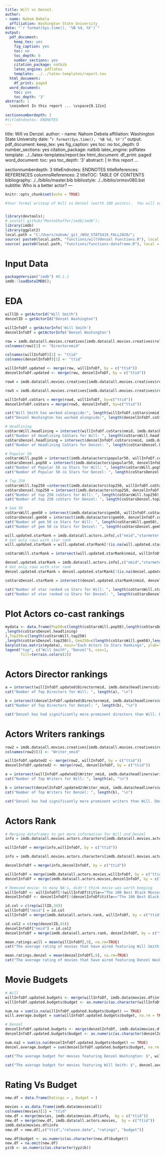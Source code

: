 ```yaml
---
title: Will vs Denzel.
author:
- name: Nahom Debela
  affiliation: Washington State University
date: "`r format(Sys.time(), '%B %d, %Y')`"
output:
  pdf_document:
    keep_tex: yes
    fig_caption: yes
    toc: no
    toc_depth: 0
    number_sections: yes
    citation_package: natbib
    latex_engine: pdflatex
    template: ../../latex-templates/report.tex
  html_document:
    df_print: paged
  word_document:
    toc: yes
    toc_depth: '3'
abstract: |
  \noindent In this report ... \vspace{0.12in}
  
sectionnumberdepth: 3
#titleEndnotes: ENDNOTES
---
```

title: Will vs Denzel.
author:
- name: Nahom Debela
  affiliation: Washington State University
date: "`r format(Sys.time(), '%B %d, %Y')`"
output:
  pdf_document:
    keep_tex: yes
    fig_caption: yes
    toc: no
    toc_depth: 0
    number_sections: yes
    citation_package: natbib
    latex_engine: pdflatex
    template: ../../latex-templates/report.tex
  html_document:
    df_print: paged
  word_document:
    toc: yes
    toc_depth: '3'
abstract: |
  \noindent In this report ... \vspace{0.12in}
  
sectionnumberdepth: 3
titleEndnotes: ENDNOTES
titleReferences: REFERENCES
columnsReferences: 2
titleTOC: TABLE OF CONTENTS
bibliography: ./../biblio/master.bib
bibliostyle: ./../biblio/ormsv080.bst
subtitle: Who is a better actor?
---

```r
knitr::opts_chunk$set(echo = TRUE)

#Your formal writeup of Will vs Denzel (worth 100 points).  You will submit a raw notebook of your analysis "will-v-denzel.Rmd" and a final-report using a formal writeup "will-v-denzel.pdf"... The final report can utilize the same "report" template as we used for "project-measure" ... you will have to setup that correctly in your final folder.  I am giving you an open ended question, and you will build your notebook and report from scratch.  You have plenty of other notebooks and report ideas to utilize in your efforts.  The PDF report will not have "any code" anywhere, I don't need an appendix.  Your audience is your instructor, a data analyst like you.  He has asked you a question and wants your opinion.  An answer of "they are about the same" or "I can't decide" is likely a "novice" answer.  I could see a stellar "mastery" response like that but that would also have to be impressive/stellar analysis.  A "novice" answer is about a C, a "mastery" answer is about an A for those of you that are concerned about grades.  I would strongly recommend that you provide an overview of the two actors, one strong summary table, and one graphic that aligns with your final answer.  The writeup main body should be about 5 pages, 3 is too little and 10 is too much.  You can have ENDNOTES, REFERENCES, and TOC that I would not count toward that end.  If you have a really important second/third graphic, you could include those in the APPENDIX.  I do not want any code in this formal writeup.  A good response shows both sides, and does not cherry-pick data on one side to fit a narrative.  "Even though X performs better than Y on these factors, I chose Y because ..."


library(devtools);
# install_github("MonteShaffer/imdb/imdb");
library(imdb)
library(ggplot2)
local.path = "C:/Users/nahom/_git_/WSU_STATS419_FALL2020/";
source( paste0(local.path, "functions/willVdenzel Functions.R"), local = T);
source( paste0(local.path, "functions/functions-dataframe.R"), local = T);

```

# Input Data
```r
packageVersion("imdb") #0.1.1
imdb::loadDataIMDB();
```

# EDA
```r

willID = getActorId("Will Smith")
denzelID = getActorId("Denzel Washington")

willInfoDf = getActorInfo('Will Smith')
denzelInfoDf = getActorInfo('Denzel Washington')
```

```r
row = imdb.data$all.movies.creatives[imdb.data$all.movies.creatives$role == "director",] 
colnames(row)[3] <- "Directornmid"

colnames(willInfoDf)[1] <- "ttid"
colnames(denzelInfoDf)[1] <- "ttid"

willInfoDf.updated <- merge(row, willInfoDf, by = c("ttid"))
denzelInfoDf.updated <- merge(row, denzelInfoDf, by = c("ttid"))

row4 = imdb.data$all.movies.creatives[imdb.data$all.movies.creatives$role == "star" & imdb.data$all.movies.creatives$role != willID ,]

row5 = imdb.data$all.movies.creatives[imdb.data$all.movies.creatives$role == "star" & imdb.data$all.movies.creatives$role != denzelID ,]

willInfoDf.coStars = merge(row4, willInfoDf, by=c("ttid"))
denzelInfoDf.coStars = merge(row5, denzelInfoDf, by=c("ttid"))

cat("Will Smith has worked alongside:", length(willInfoDf.coStars$nmid), "Co Stars", "\n")
cat("Denzel Washington has worked alongside:", length(denzelInfoDf.coStars$nmid), "Co Stars", "\n")

# Headlining
coStarsWill.headlining = intersect(willInfoDf.coStars$nmid, imdb.data$headliners$actors)
cat("Number of Headlining CoStars for Will: ", length(coStarsWill.headlining), "\n")
coStarsDenzel.headlining = intersect(denzelInfoDf.coStars$nmid, imdb.data$headliners$actors)
cat("Number of Headlining CoStars for Denzel: ", length(coStarsDenzel.headlining), "\n")

# Popular 50
coStarsWill.pop50 = intersect(imdb.data$actors$popular50, willInfoDf.coStars$nmid)
coStarsDenzel.pop50 = intersect(imdb.data$actors$popular50, denzelInfoDf.coStars$nmid)
cat("Number of Popular 50 co Stars for Will: ", length(coStarsWill.pop50), "\n")
cat("Number of Popular 50 co Stars for Denzel: ", length(coStarsDenzel.pop50), "\n")

# Top 250
coStarsWill.top250 =intersect(imdb.data$actors$top250, willInfoDf.coStars$nmid)
coStarsDenzel.top250 = intersect(imdb.data$actors$top250, denzelInfoDf.coStars$nmid)
cat("Number of top 250 coStars for Will: ", length(coStarsWill.top250), "\n")
cat("Number of top 250 coStars for Denzel: ", length(coStarsDenzel.top250), "\n")

# Gem 50
coStarsWill.gem50 = intersect(imdb.data$actors$gem50, willInfoDf.coStars$nmid)
coStarsDenzel.gem50 = intersect(imdb.data$actors$gem50, denzelInfoDf.coStars$nmid)
cat("Number of gem 50 co Stars for Will: ", length(coStarsWill.gem50), "\n")
cat("Number of gem 50 co Stars for Denzel: ", length(coStarsDenzel.gem50), "\n")

will.updated.starRank = imdb.data$all.actors.info[,c("nmid","starmeter.rank")]
# Get only rows with star rank
will.updated.starRank = will.updated.starRank[!(is.na(will.updated.starRank$starmeter.rank)),]

coStarsWill.starRank = intersect(will.updated.starRank$nmid, willInfoDf.coStars$nmid)

denzel.updated.starRank = imdb.data$all.actors.info[,c("nmid","starmeter.rank")]
# Get only rows with star rank
denzel.updated.starRank = denzel.updated.starRank[!(is.na(denzel.updated.starRank$starmeter.rank)),]

coStarsDenzel.starRank = intersect(denzel.updated.starRank$nmid, denzelInfoDf.coStars$nmid)

cat("Number of star ranked co Stars for Will: ", length(coStarsWill.starRank), "\n")
cat("Number of star ranked co Stars for Denzel: ", length(coStarsDenzel.starRank), "\n")
```

# Plot Actors co-cast rankings
```r
mydata <- data.frame(Pop50=c(length(coStarsWill.pop50),length(coStarsDenzel.pop50)), Headliners=c(length(coStarsWill.headlining)
,length(coStarsDenzel.headlining)
),Top250=c(length(coStarsWill.top250)
,length(coStarsDenzel.top250)), Gem250=c(length(coStarsWill.gem50),length(coStarsDenzel.gem50)), StarRankings = c(length(coStarsWill.starRank), length(coStarsDenzel.starRank)))
barplot(as.matrix(mydata), main="Each Actors Co Stars Rankings", ylab="Number of Co Stars",xlab = "Rankings", beside=TRUE, col=terrain.colors(2))
legend("top", c("Will Smith", "Denzel"), cex=1, 
       fill=terrain.colors(2))
```


# Actors Director rankings
```r
a = intersect(willInfoDf.updated$Directornmid, imdb.data$headliners$directors)
cat("Number of Top Directors for Will: ", length(a), "\n")

b = intersect(denzelInfoDf.updated$Directornmid, imdb.data$headliners$directors)
cat("Number of Top Directors for Denzel: ", length(b), "\n")

cat("Denzel has had significantly more prominent directors than Will. Denzel has had 9 directors who have headlined at least 15 times as a director, compared to Smith's 2.")

```

# Actors Writers rankings
```r

row2 = imdb.data$all.movies.creatives[imdb.data$all.movies.creatives$role == "writer",] 
colnames(row2)[3] <- "Writer_nmid"

willInfoDf.updated2 <- merge(row2, willInfoDf, by = c("ttid"))
denzelInfoDf.updated2 <- merge(row2, denzelInfoDf, by = c("ttid"))

a = intersect(willInfoDf.updated2$Writer_nmid, imdb.data$headliners$writers)
cat("Number of Top Writers for Will: ", length(a), "\n")

b = intersect(denzelInfoDf.updated2$Writer_nmid, imdb.data$headliners$writers)
cat("Number of Top Writers for Denzel: ", length(b), "\n")

cat("Denzel has had significantly more prominent writers than Will. Denzel has had 5 writers who have headlined at least 15 times as a writer, compared to smiths 2.")

```

# Actors Rank
```r

# Merging dataframes to get more information for Will and Denzel
info = imdb.data$all.movies.actors.characters[imdb.data$all.movies.actors.characters$nmid == willID,] 

willInfoDf = merge(info,willInfoDf, by = c("ttid"))

info = imdb.data$all.movies.actors.characters[imdb.data$all.movies.actors.characters$nmid == denzelID,] 

denzelInfoDf = merge(info,denzelInfoDf, by = c("ttid"))

willInfoDf = merge(imdb.data$all.actors.movies,willInfoDf, by = c("ttid"))
denzelInfoDf = merge(imdb.data$all.actors.movies,denzelInfoDf, by = c("ttid"))

# Removed movie: to many NA's, didn't think movie was worth keeping
willInfoDf <- willInfoDf[!(willInfoDf$title=="The 100 Best Black Movies (Ever)"),]
denzelInfoDf <- denzelInfoDf[!(denzelInfoDf$title=="The 100 Best Black Movies (Ever)"),]

id.col = c(rep(willID,34))
willInfoDf["nmid"] = id.col
willInfoDf = merge(imdb.data$all.actors.rank, willInfoDf, by = c("ttid", "nmid"))

id.col2 = c(rep(denzelID,45))
denzelInfoDf["nmid"] = id.col2
denzelInfoDf = merge(imdb.data$all.actors.rank, denzelInfoDf, by = c("ttid", "nmid"))

mean.ratings.will = mean(willInfoDf[,9], na.rm=TRUE)
cat("The average rating of movies that have aired featuring Will Smith is:", mean.ratings.will) 

mean.ratings.denzel = mean(denzelInfoDf[,9], na.rm=TRUE)
cat("The average rating of movies that have aired featuring Denzel Washington is:", mean.ratings.denzel, "\n") 

```

# Movie Budgets
```r

# Will
willInfoDf.updated.budgets <- merge(willInfoDf, imdb.data$movies.df$info, by = c("ttid"))
willInfoDf.updated.budgets$budget <- as.numeric(as.character(willInfoDf.updated.budgets$budget))

num.na = sum(is.na(willInfoDf.updated.budgets$budget) == TRUE)
will.average.budget = sum(willInfoDf.updated.budgets$budget, na.rm = TRUE) / (length(willInfoDf.updated.budgets$budget)-num.na)

# Denzel
denzelInfoDf.updated.budgets <- merge(denzelInfoDf, imdb.data$movies.df$info, by = c("ttid"))
denzelInfoDf.updated.budgets$budget <- as.numeric(as.character(denzelInfoDf.updated.budgets$budget))

num.na2 = sum(is.na(denzelInfoDf.updated.budgets$budget) == TRUE)
denzel.average.budget = sum(denzelInfoDf.updated.budgets$budget, na.rm = TRUE) / (length(denzelInfoDf.updated.budgets$budget)-num.na2)

cat("The average budget for movies featuring Denzel Washington: $", will.average.budget, "\n") 

cat("The average budget for movies featuring Will Smith: $", denzel.average.budget, "\n") 
```

# Rating Vs Budget
```r
new.df = data.frame(Ratings = , Budget = )

movies = as.data.frame(imdb.data$movies$all)
colnames(movies)[1] = "ttid"
new.df = merge(movies, imdb.data$movies.df$info,  by = c("ttid"))
new.df = merge(new.df, imdb.data$all.actors.movies,  by = c("ttid"))
imdb.data$movies.df$info
new.df = new.df[,c("ttid","release.date", "ratings", "budget")]

new.df$budget <- as.numeric(as.character(new.df$budget))
new.df = na.omit(new.df)
yz$b <- as.numeric(as.character(yyz$b))

```